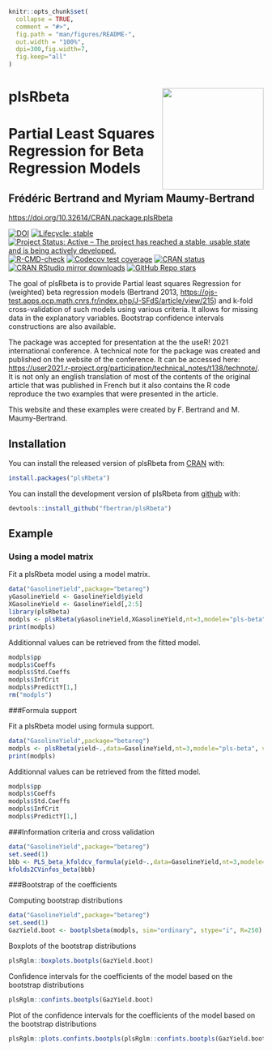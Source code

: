 <!-- README.md is generated from README.Rmd. Please edit that file -->

```r
knitr::opts_chunk$set(
  collapse = TRUE,
  comment = "#>",
  fig.path = "man/figures/README-",
  out.width = "100%",
  dpi=300,fig.width=7,
  fig.keep="all"
)
```

# plsRbeta <img src="man/figures/logo.png" align="right" width="200"/>

# Partial Least Squares Regression for Beta Regression Models
## Frédéric Bertrand and Myriam Maumy-Bertrand

<https://doi.org/10.32614/CRAN.package.plsRbeta>

<!-- badges: start -->
[![DOI](https://img.shields.io/badge/doi-10.32614/CRAN.package.plsRbeta-blue.svg)](https://doi.org/10.32614/CRAN.package.plsRbeta)
[![Lifecycle: stable](https://img.shields.io/badge/lifecycle-stable-green.svg)](https://lifecycle.r-lib.org/articles/stages.html)
[![Project Status: Active – The project has reached a stable, usable state and is being actively developed.](https://www.repostatus.org/badges/latest/active.svg)](https://www.repostatus.org/#active)
[![R-CMD-check](https://github.com/fbertran/plsRbeta/workflows/R-CMD-check/badge.svg)](https://github.com/fbertran/plsRbeta/actions)
[![Codecov test coverage](https://codecov.io/gh/fbertran/plsRbeta/branch/master/graph/badge.svg)](https://app.codecov.io/gh/fbertran/plsRbeta?branch=master)
[![CRAN status](https://www.r-pkg.org/badges/version/plsRbeta)](https://cran.r-project.org/package=plsRbeta)
[![CRAN RStudio mirror downloads](https://cranlogs.r-pkg.org/badges/plsRbeta)](https://cran.r-project.org/package=plsRbeta)
[![GitHub Repo stars](https://img.shields.io/github/stars/fbertran/plsRbeta?style=social)](https://github.com/fbertran/plsRbeta)
<!-- badges: end -->

The goal of plsRbeta is to provide Partial least squares Regression for (weighted) beta regression models (Bertrand 2013,  <https://ojs-test.apps.ocp.math.cnrs.fr/index.php/J-SFdS/article/view/215>) and k-fold cross-validation of such models using various criteria. It allows for missing data in the explanatory variables. Bootstrap confidence intervals constructions are also available.


The package was accepted for presentation at the the useR! 2021 international conference. A technical note for the package was created and published on the website of the conference. It can be accessed  here: [https://user2021.r-project.org/participation/technical_notes/t138/technote/](https://user2021.r-project.org/participation/technical_notes/t138/technote/). It is not only an english translation of most of the contents of the original article that was published in French but it also contains the R code reproduce the two examples that were presented in the article.


This website and these examples were created by F. Bertrand and M. Maumy-Bertrand.

## Installation

You can install the released version of plsRbeta from [CRAN](https://CRAN.R-project.org) with:

```r
install.packages("plsRbeta")
```

You can install the development version of plsRbeta from [github](https://github.com) with:

```r
devtools::install_github("fbertran/plsRbeta")
```

## Example

### Using a model matrix
Fit a plsRbeta model using a model matrix.

```r
data("GasolineYield",package="betareg")
yGasolineYield <- GasolineYield$yield
XGasolineYield <- GasolineYield[,2:5]
library(plsRbeta)
modpls <- plsRbeta(yGasolineYield,XGasolineYield,nt=3,modele="pls-beta")
print(modpls)
```

Additionnal values can be retrieved from the fitted model.
```r
modpls$pp
modpls$Coeffs
modpls$Std.Coeffs
modpls$InfCrit
modpls$PredictY[1,]
rm("modpls")
```

###Formula support

Fit a plsRbeta model using formula support.
```r
data("GasolineYield",package="betareg")
modpls <- plsRbeta(yield~.,data=GasolineYield,nt=3,modele="pls-beta", verbose=FALSE)
print(modpls)
```

Additionnal values can be retrieved from the fitted model.
```r
modpls$pp
modpls$Coeffs
modpls$Std.Coeffs
modpls$InfCrit
modpls$PredictY[1,]
```

###Information criteria and cross validation

```r
data("GasolineYield",package="betareg")
set.seed(1)
bbb <- PLS_beta_kfoldcv_formula(yield~.,data=GasolineYield,nt=3,modele="pls-beta",verbose=FALSE)
kfolds2CVinfos_beta(bbb)
```

###Bootstrap of the coefficients

Computing bootstrap distributions
```r
data("GasolineYield",package="betareg")
set.seed(1)
GazYield.boot <- bootplsbeta(modpls, sim="ordinary", stype="i", R=250)
```

Boxplots of the bootstrap distributions
```r
plsRglm::boxplots.bootpls(GazYield.boot)
```

Confidence intervals for the coefficients of the model based on the bootstrap distributions
```r
plsRglm::confints.bootpls(GazYield.boot)
```

Plot of the confidence intervals for the coefficients of the model based on the bootstrap distributions
```r
plsRglm::plots.confints.bootpls(plsRglm::confints.bootpls(GazYield.boot))
```
